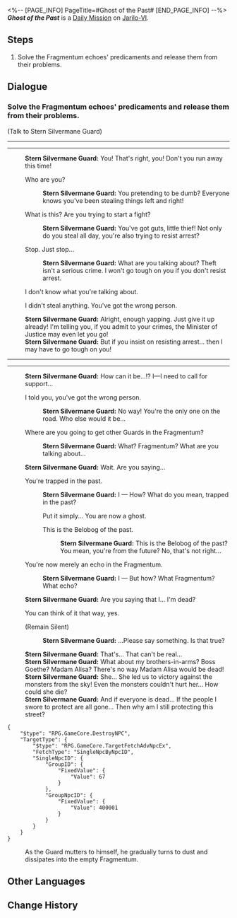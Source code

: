 <%-- [PAGE_INFO]
PageTitle=#Ghost of the Past#
[END_PAGE_INFO] --%>
{{Stub|Dialogue.}}
{{Mission Infobox
|id            = 3011602
|title         = 
|image         = <!--Mission Ghost of the Past.png-->
|type          = Daily
|event_name    = 
|chapter       = 
|requirements  = {{subst:void|<!--Unknown: {"Type":"Manual"}-->}}
|summary       = <!--official mission summary from Fate's Atlas-->
|characters    = Stern Silvermane Guard; Trailblazer
|startLocation = [[Jarilo-VI]] - [[Backwater Pass]]
|world         = Jarilo-VI
|area          = Backwater Pass
|prev          = 
|next          = 
|rewards       = Credit*5,000
}}
'''''Ghost of the Past''''' is a [[Daily Mission]] on [[Jarilo-VI]].

==Steps==
# Solve the Fragmentum echoes' predicaments and release them from their problems.

<!--
==Gameplay Notes==

--><!--
==Trial Character==

-->
==Dialogue==
{{Stub Dialogue}}

===Solve the Fragmentum echoes' predicaments and release them from their problems.{{subst:void|<!--301160201-->}}===
{{Mission Description|type=daily|location=Backwater Pass|Some Silvermane Guard patrols spotted illusory echoes in the Fragmentum who are stuck inside due to unfinished businesses. Help them.<br />The stern Silvermane Guard mistook you for a thief...}}
{{Dialogue Start}}

;(Talk to Stern Silvermane Guard)
----
----
:'''Stern Silvermane Guard:''' You! That's right, you! Don't you run away this time!
:{{DIcon|Arrow}} Who are you?
::'''Stern Silvermane Guard:''' You pretending to be dumb? Everyone knows you've been stealing things left and right!
:{{DIcon|Arrow}} What is this? Are you trying to start a fight?
::'''Stern Silvermane Guard:''' You've got guts, little thief! Not only do you steal all day, you're also trying to resist arrest?
:{{DIcon|Arrow}} Stop. Just stop...
::'''Stern Silvermane Guard:''' What are you talking about? Theft isn't a serious crime. I won't go tough on you if you don't resist arrest.
:{{DIcon|Arrow}} I don't know what you're talking about.
:{{DIcon|Arrow}} I didn't steal anything. You've got the wrong person.
:'''Stern Silvermane Guard:''' Alright, enough yapping. Just give it up already! I'm telling you, if you admit to your crimes, the Minister of Justice may even let you go!
:'''Stern Silvermane Guard:''' But if you insist on resisting arrest... then I may have to go tough on you!
----
----
:'''Stern Silvermane Guard:''' How can it be...!? I&mdash;I need to call for support...
:{{DIcon|Arrow}} I told you, you've got the wrong person.
::'''Stern Silvermane Guard:''' No way! You're the only one on the road. Who else would it be...
:{{DIcon|Arrow}} Where are you going to get other Guards in the Fragmentum?
::'''Stern Silvermane Guard:''' What? Fragmentum? What are you talking about...
:'''Stern Silvermane Guard:''' Wait. Are you saying...
:{{DIcon|Arrow}} You're trapped in the past.
::'''Stern Silvermane Guard:''' I &mdash; How? What do you mean, trapped in the past?
::{{DIcon|Arrow}} Put it simply... You are now a ghost.
::{{DIcon|Arrow}} This is the Belobog of the past.
:::'''Stern Silvermane Guard:''' This is the Belobog of the past? You mean, you're from the future? No, that's not right...
:{{DIcon|Arrow}} You're now merely an echo in the Fragmentum.
::'''Stern Silvermane Guard:''' I &mdash; But how? What Fragmentum? What echo?
:'''Stern Silvermane Guard:''' Are you saying that I... I'm dead?
:{{DIcon|Arrow}} You can think of it that way, yes.
:{{DIcon|Arrow}} (Remain Silent)
::'''Stern Silvermane Guard:''' ...Please say something. Is that true?
:'''Stern Silvermane Guard:''' That's... That can't be real...
:'''Stern Silvermane Guard:''' What about my brothers-in-arms? Boss Goethe? Madam Alisa? There's no way Madam Alisa would be dead!
:'''Stern Silvermane Guard:''' She... She led us to victory against the monsters from the sky! Even the monsters couldn't hurt her... How could she die?
:'''Stern Silvermane Guard:''' And if everyone is dead... If the people I swore to protect are all gone... Then why am I still protecting this street?
<pre>{
	"$type": "RPG.GameCore.DestroyNPC",
	"TargetType": {
		"$type": "RPG.GameCore.TargetFetchAdvNpcEx",
		"FetchType": "SingleNpcByNpcID",
		"SingleNpcID": {
			"GroupID": {
				"FixedValue": {
					"Value": 67
				}
			},
			"GroupNpcID": {
				"FixedValue": {
					"Value": 400001
				}
			}
		}
	}
}</pre>
:As the Guard mutters to himself, he gradually turns to dust and dissipates into the empty Fragmentum.
{{Dialogue End}}

==Other Languages==
{{Other Languages
|en   = Ghost of the Past
|zhs  = 过去之灵
|zht  = 過去之靈
|ja   = 過去の霊
|ko   = 과거의 영혼
|es   = Un fantasma del pasado
|fr   = Fantôme du passé
|ru   = Призрак прошлого
|th   = วิญญาณจากอดีต
|vi   = Linh Hồn Xưa Cũ
|de   = Geist aus der Vergangenheit
|id   = Hantu dari Masa Lalu
|pt   = Fantasma do Passado
}}

==Change History==
{{Change History|1.0}}
